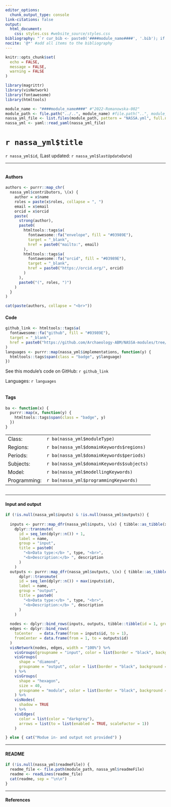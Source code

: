 ```yaml
---
editor_options: 
  chunk_output_type: console
link-citations: false
output:
  html_document:
    css: styles.css #website_source/styles.css
bibliography: "`r cur_bib <- paste0('####module_name####', '.bib'); if (file.exists(cur_bib)) { cur_bib } else { 'dummy.bib' }`"
nocite: '@*' #add all items to the bibliography
---
```


```r
knitr::opts_chunk$set(
  echo = FALSE,
  message = FALSE,
  warning = FALSE
)
```

```r
library(magrittr)
library(visNetwork)
library(fontawesome)
library(htmltools)
```

```r
module_name <- "####module_name####" #"2022-Romanowska-002"
module_path <- file.path("../..", module_name) #file.path("..", module_name)
nassa_yml_file <- list.files(module_path, pattern = "NASSA.yml", full.names = TRUE)
nassa_yml <- yaml::read_yaml(nassa_yml_file)
```

# `r nassa_yml$title`

`r nassa_yml$id`, (Last updated: `r nassa_yml$lastUpdateDate`) 

***

<div class="row">
<div class="column">

#### Authors

```r
authors <- purrr::map_chr(
  nassa_yml$contributors, \(x) {
    author = x$name
    roles = paste(x$roles, collapse = ", ")
    email = x$email
    orcid = x$orcid
    paste(
      strong(author),
      paste0(
        htmltools::tags$a(
          fontawesome::fa("envelope", fill = "#03989E"),
          target = "_blank",
          href = paste0("mailto:", email)
        ),
        htmltools::tags$a(
          fontawesome::fa("orcid", fill = "#03989E"),
          target = "_blank",
          href = paste0("https://orcid.org/", orcid)
        )
      ),
      paste0("(", roles, ")")
    )
  }
)

cat(paste(authors, collapse = "<br>"))
```

#### Code

```r
github_link <- htmltools::tags$a(
  fontawesome::fa("github", fill = "#03989E"),
  target = "_blank",
  href = paste0("https://github.com/Archaeology-ABM/NASSA-modules/tree/main/", module_name)
)
languages <- purrr::map(nassa_yml$implementations, function(y) {
  htmltools::tags$span(class = "badge", y$language)
})
```

See this module's code on GitHub: `r github_link`

Languages: `r languages`

</div>
<div class="column">

#### Tags

```r
ba <- function(x) {
  purrr::map(x, function(y) {
    htmltools::tags$span(class = "badge", y)
  })
}
```

<table>
<tr><td>Class:</td><td>`r ba(nassa_yml$moduleType)`</td></tr>
<tr><td>Regions:</td><td>`r ba(nassa_yml$domainKeywords$regions)`</td></tr>
<tr><td>Periods:</td><td>`r ba(nassa_yml$domainKeywords$periods)`</td></tr>
<tr><td>Subjects:</td><td>`r ba(nassa_yml$domainKeywords$subjects)`</td></tr>
<tr><td>Model:</td><td>`r ba(nassa_yml$modellingKeywords)`</td></tr>
<tr><td>Programming:</td><td>`r ba(nassa_yml$programmingKeywords)`</td></tr>
</table> 

</div>
</div>

***

#### Input and output

```r
if (!is.null(nassa_yml$inputs) & !is.null(nassa_yml$outputs)) {
  
  inputs <- purrr::map_dfr(nassa_yml$inputs, \(x) { tibble::as_tibble(x) }) %>%
    dplyr::transmute(
      id = seq_len(dplyr::n()) + 1,
      label = name,
      group = "input",
      title = paste0(
        "<b>Data type:</b> ", type, "<br>",
        "<b>Description:</b> ", description
      )
    )
  outputs <- purrr::map_dfr(nassa_yml$outputs, \(x) { tibble::as_tibble(x) }) %>%
      dplyr::transmute(
      id = seq_len(dplyr::n()) + max(inputs$id),
      label = name,
      group = "output",
      title = paste0(
        "<b>Data type:</b> ", type, "<br>",
        "<b>Description:</b> ", description
      )
    )
  
  nodes <- dplyr::bind_rows(inputs, outputs, tibble::tibble(id = 1, group = "module"))
  edges <- dplyr::bind_rows(
    toCenter   = data.frame(from = inputs$id, to = 1),
    fromCenter = data.frame(from = 1, to = outputs$id)
  )
  visNetwork(nodes, edges, width = "100%") %>%
    visGroups(groupname = "input", color = list(border = "black", background = "white")) %>%
    visGroups(
      shape = "diamond",
      groupname = "output", color = list(border = "black", background = "lightgrey")
    ) %>%
    visGroups(
      shape = "hexagon",
      size = 40,
      groupname = "module", color = list(border = "black", background = "#03989E")
    ) %>%
    visNodes(
      shadow = TRUE
    ) %>%
    visEdges(
      color = list(color = "darkgrey"),
      arrows = list(to = list(enabled = TRUE, scaleFactor = 1))
    )

} else { cat("Modue in- and output not provided") }
```

***

#### README

<div class="readme">

```r
if (!is.null(nassa_yml$readmeFile)) {
  readme_file <- file.path(module_path, nassa_yml$readmeFile)
  readme <- readLines(readme_file)
  cat(readme, sep = "\n\n")
}
```

</div>

***

#### References

<div id="refs"></div>
